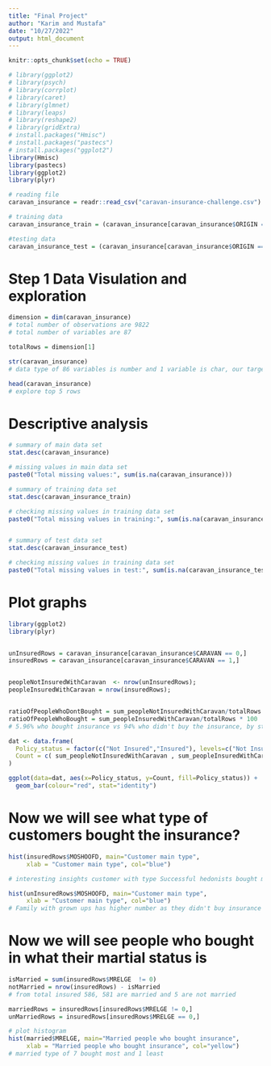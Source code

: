 ```yaml
---
title: "Final Project"
author: "Karim and Mustafa"
date: "10/27/2022"
output: html_document
---
```


```r
knitr::opts_chunk$set(echo = TRUE)
```


```r
# library(ggplot2)
# library(psych)
# library(corrplot)
# library(caret)
# library(glmnet)
# library(leaps)
# library(reshape2)
# library(gridExtra)
# install.packages("Hmisc")
# install.packages("pastecs")
# install.packages("ggplot2")
library(Hmisc)
library(pastecs)
library(ggplot2)
library(plyr)
```


```r
# reading file
caravan_insurance = readr::read_csv("caravan-insurance-challenge.csv")

# training data
caravan_insurance_train = (caravan_insurance[caravan_insurance$ORIGIN == "train",])

#testing data
caravan_insurance_test = (caravan_insurance[caravan_insurance$ORIGIN == "test",])
```

# Step 1 Data Visulation and exploration

```r
dimension = dim(caravan_insurance)
# total number of observations are 9822
# total number of variables are 87 

totalRows = dimension[1]

str(caravan_insurance)
# data type of 86 variables is number and 1 variable is char, our target variable is number of policies bought remaining variables are categorical numeric.

head(caravan_insurance)
# explore top 5 rows
```

# Descriptive analysis
```r
# summary of main data set
stat.desc(caravan_insurance)

# missing values in main data set
paste0("Total missing values:", sum(is.na(caravan_insurance)))

# summary of training data set
stat.desc(caravan_insurance_train)

# checking missing values in training data set
paste0("Total missing values in training:", sum(is.na(caravan_insurance_train)))


# summary of test data set
stat.desc(caravan_insurance_test)

# checking missing values in training data set
paste0("Total missing values in test:", sum(is.na(caravan_insurance_test)))

```


# Plot graphs
```r
library(ggplot2)
library(plyr)


unInsuredRows = caravan_insurance[caravan_insurance$CARAVAN == 0,]
insuredRows = caravan_insurance[caravan_insurance$CARAVAN == 1,]


peopleNotInsuredWithCaravan  <- nrow(unInsuredRows);
peopleInsuredWithCaravan = nrow(insuredRows);


ratioOfPeopleWhoDontBought = sum_peopleNotInsuredWithCaravan/totalRows * 100
ratioOfPeopleWhoBought = sum_peopleInsuredWithCaravan/totalRows * 100
# 5.96% who bought insurance vs 94% who didn't buy the insurance, by statistics it looks like company is in loss people are not interested in buying they have to something to improve.

dat <- data.frame(
  Policy_status = factor(c("Not Insured","Insured"), levels=c("Not Insured","Insured")),
  Count = c( sum_peopleNotInsuredWithCaravan , sum_peopleInsuredWithCaravan)
)

ggplot(data=dat, aes(x=Policy_status, y=Count, fill=Policy_status)) +
  geom_bar(colour="red", stat="identity")

```

# Now we will see what type of customers bought the insurance?

```r
hist(insuredRows$MOSHOOFD, main="Customer main type",
     xlab = "Customer main type", col="blue")

# interesting insights customer with type Successful hedonists bought more policy as compare to an others, also customer with Average Family didn't buy any insurance. so company has to offer more benefits to average familes so they can buy it

hist(unInsuredRows$MOSHOOFD, main="Customer main type",
     xlab = "Customer main type", col="blue")
# Family with grown ups has higher number as they didn't buy insurance at all. it might be possible they have children and other expensive so they can't afford it?
```

# Now we will see people who bought in what their martial status is
```r
isMarried = sum(insuredRows$MRELGE  != 0)
notMarried = nrow(insuredRows) - isMarried
# from total insured 586, 581 are married and 5 are not married

marriedRows = insuredRows[insuredRows$MRELGE != 0,]
unMarriedRows = insuredRows[insuredRows$MRELGE == 0,]

# plot histogram
hist(married$MRELGE, main="Married people who bought insurance",
     xlab = "Married people who bought insurance", col="yellow")
# married type of 7 bought most and 1 least


```



